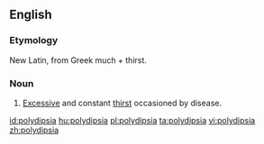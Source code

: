 ==English==

===Etymology===
New Latin, from Greek much + thirst.

===Noun===
{{en-noun|-}}

# {{medicine}} [[excessive|Excessive]] and constant [[thirst]] occasioned by disease.

[[id:polydipsia]]
[[hu:polydipsia]]
[[pl:polydipsia]]
[[ta:polydipsia]]
[[vi:polydipsia]]
[[zh:polydipsia]]